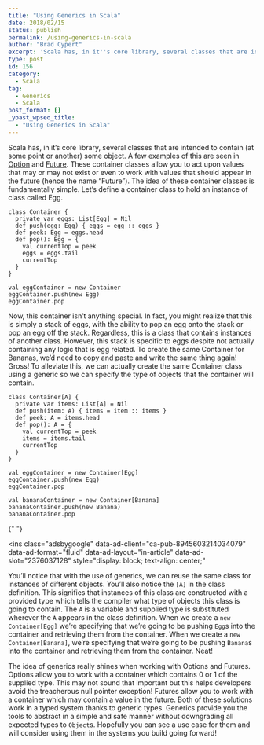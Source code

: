 ```yaml
---
title: "Using Generics in Scala"
date: 2018/02/15
status: publish
permalink: /using-generics-in-scala
author: "Brad Cypert"
excerpt: 'Scala has, in it''s core library, several classes that are intended to contain (at some point or another) some instance of another class. A few examples of this are seen in Option and Future. These container classes allow you to act upon values that may or may not exist or even to work with values that should appear in the future (hence the name "Future"). The idea of these container classes is fundamentally simple.'
type: post
id: 156
category:
  - Scala
tag:
  - Generics
  - Scala
post_format: []
_yoast_wpseo_title:
  - "Using Generics in Scala"
---
```


Scala has, in it’s core library, several classes that are intended to contain (at some point or another) some object. A few examples of this are seen in [Option](https://www.scala-lang.org/api/2.12.2/scala/Option.html) and [Future](https://www.scala-lang.org/api/2.12.2/scala/concurrent/Future.html). These container classes allow you to act upon values that may or may not exist or even to work with values that should appear in the future (hence the name “Future”). The idea of these container classes is fundamentally simple. Let’s define a container class to hold an instance of class called Egg.

```
class Container {
  private var eggs: List[Egg] = Nil
  def push(egg: Egg) { eggs = egg :: eggs }
  def peek: Egg = eggs.head
  def pop(): Egg = {
    val currentTop = peek
    eggs = eggs.tail
    currentTop
  }
}

val eggContainer = new Container
eggContainer.push(new Egg)
eggContainer.pop

```

Now, this container isn’t anything special. In fact, you might realize that this is simply a stack of eggs, with the ability to pop an egg onto the stack or pop an egg off the stack. Regardless, this is a class that contains instances of another class. However, this stack is specific to eggs despite not actually containing any logic that is egg related. To create the same Container for Bananas, we’d need to copy and paste and write the same thing again! Gross! To alleviate this, we can actually create the same Container class using a generic so we can specify the type of objects that the container will contain.

```
class Container[A] {
  private var items: List[A] = Nil
  def push(item: A) { items = item :: items }
  def peek: A = items.head
  def pop(): A = {
    val currentTop = peek
    items = items.tail
    currentTop
  }
}

val eggContainer = new Container[Egg]
eggContainer.push(new Egg)
eggContainer.pop

val bananaContainer = new Container[Banana]
bananaContainer.push(new Banana)
bananaContainer.pop

```

<script async="" src="//pagead2.googlesyndication.com/pagead/js/adsbygoogle.js"></script>{" "}

<ins
  class="adsbygoogle"
  data-ad-client="ca-pub-8945603214034079"
  data-ad-format="fluid"
  data-ad-layout="in-article"
  data-ad-slot="2376037128"
  style="display: block; text-align: center;"
></ins>
<script>(adsbygoogle = window.adsbygoogle || []).push({});</script>

You’ll notice that with the use of generics, we can reuse the same class for instances of different objects. You’ll also notice the `[A]` in the class definition. This signifies that instances of this class are constructed with a provided type which tells the compiler what type of objects this class is going to contain. The `A` is a variable and supplied type is substituted wherever the `A` appears in the class definition. When we create a `new Container[Egg]` we’re specifying that we’re going to be pushing `Egg`s into the container and retrieving them from the container. When we create a `new Container[Banana]`, we’re specifying that we’re going to be pushing `Banana`s into the container and retrieving them from the container. Neat!

The idea of generics really shines when working with Options and Futures. Options allow you to work with a container which contains 0 or 1 of the supplied type. This may not sound that important but this helps developers avoid the treacherous null pointer exception! Futures allow you to work with a container which may contain a value in the future. Both of these solutions work in a typed system thanks to generic types. Generics provide you the tools to abstract in a simple and safe manner without downgrading all expected types to `Object`s. Hopefully you can see a use case for them and will consider using them in the systems you build going forward!
